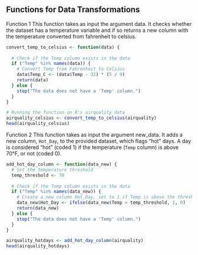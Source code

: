 ## Functions for Data Transformations 

Function 1
This function takes as input the argument data.
It checks whether the dataset has a temperature variable and if so returns a new
column with the temperature converted from fahrenheit to celsius.

```r
convert_temp_to_celsius <- function(data) {
  
  # Check if the Temp column exists in the data
  if ("Temp" %in% names(data)) {
    # Convert Temp from Fahrenheit to Celsius
    data$Temp_C <- (data$Temp - 32) * (5 / 9)
    return(data)
  } else {
    stop("The data does not have a 'Temp' column.")
  }
}

# Running the function on R's airquality data
airquality_celsius <- convert_temp_to_celsius(airquality)
head(airquality_celsius)
```

Function 2
This function takes as input the argument new_data.
It adds a new column, `Hot_Day`, to the provided dataset, which flags "hot" days. 
A day is considered "hot" (coded 1) if the temperature (`Temp` column) is above 70°F, 
or not (coded 0).

```r
add_hot_day_column <- function(data_new) {
  # Set the temperature threshold
  temp_threshold <- 70
  
  # Check if the Temp column exists in the data
  if ("Temp" %in% names(data_new)) {
    # Create a new column Hot_Day, set to 1 if Temp is above the threshold, otherwise 0
    data_new$Hot_Day <- ifelse(data_new$Temp > temp_threshold, 1, 0)
    return(data_new)
  } else {
    stop("The data does not have a 'Temp' column.")
  }
}

airquality_hotdays <- add_hot_day_column(airquality)
head(airquality_hotdays)
```



